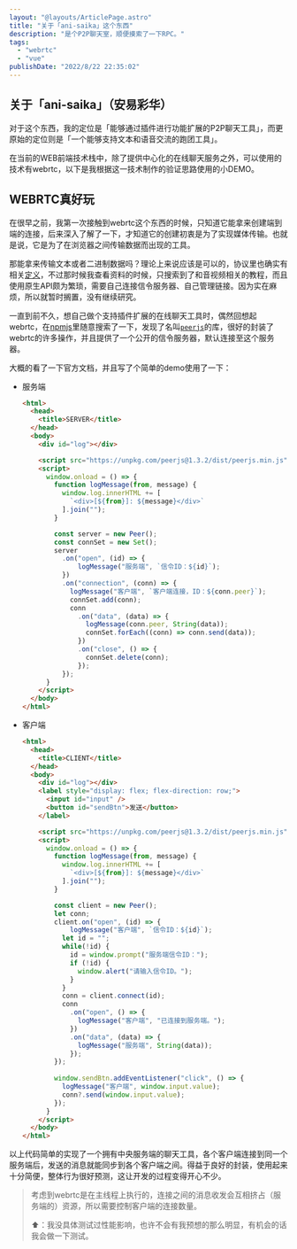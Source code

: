 ```yaml
---
layout: "@layouts/ArticlePage.astro"
title: "关于「ani-saika」这个东西"
description: "是个P2P聊天室，顺便摸索了一下RPC。"
tags:
  - "webrtc"
  - "vue"
publishDate: "2022/8/22 22:35:02"
---
```


## 关于「ani-saika」（安易彩华）

对于这个东西，我的定位是「能够通过插件进行功能扩展的P2P聊天工具」，而更原始的定位则是「一个能够支持文本和语音交流的跑团工具」。

在当前的WEB前端技术栈中，除了提供中心化的在线聊天服务之外，可以使用的技术有webrtc，以下是我根据这一技术制作的验证思路使用的小DEMO。

## WEBRTC真好玩

在很早之前，我第一次接触到webrtc这个东西的时候，只知道它能拿来创建端到端的连接，后来深入了解了一下，才知道它的创建初衷是为了实现媒体传输。也就是说，它是为了在浏览器之间传输数据而出现的工具。

那能拿来传输文本或者二进制数据吗？理论上来说应该是可以的，协议里也确实有相关[定义](https://developer.mozilla.org/zh-CN/docs/Web/API/RTCDataChannel)，不过那时候我查看资料的时候，只搜索到了和音视频相关的教程，而且使用原生API颇为繁琐，需要自己连接信令服务器、自己管理链接。因为实在麻烦，所以就暂时搁置，没有继续研究。

一直到前不久，想自己做个支持插件扩展的在线聊天工具时，偶然回想起webrtc，在[npmjs](https://www.npmjs.com)里随意搜索了一下，发现了名叫[`peerjs`](https://www.npmjs.com/package/peerjs)的库，很好的封装了webrtc的许多操作，并且提供了一个公开的信令服务器，默认连接至这个服务器。

大概的看了一下官方文档，并且写了个简单的demo使用了一下：

- 服务端
  ```html
  <html>
    <head>
      <title>SERVER</title>
    </head>
    <body>
      <div id="log"></div>

      <script src="https://unpkg.com/peerjs@1.3.2/dist/peerjs.min.js"></script>
      <script>
        window.onload = () => {
          function logMessage(from, message) {
            window.log.innerHTML += [
              `<div>[${from}]: ${message}</div>`
            ].join("");
          }

          const server = new Peer();
          const connSet = new Set();
          server
            .on("open", (id) => {
	            logMessage("服务端", `信令ID：${id}`);
            })
            .on("connection", (conn) => {
              logMessage("客户端", `客户端连接，ID：${conn.peer}`);
              connSet.add(conn);
              conn
                .on("data", (data) => {
                  logMessage(conn.peer, String(data));
                  connSet.forEach((conn) => conn.send(data));
                })
                .on("close", () => {
                  connSet.delete(conn);
                });
            });
        }
      </script>
    </body>
  </html>
  ```
- 客户端
  ```html
  <html>
    <head>
      <title>CLIENT</title>
    </head>
    <body>
      <div id="log"></div>
      <label style="display: flex; flex-direction: row;">
        <input id="input" />
        <button id="sendBtn">发送</button>
      </label>

      <script src="https://unpkg.com/peerjs@1.3.2/dist/peerjs.min.js"></script>
      <script>
        window.onload = () => {
          function logMessage(from, message) {
            window.log.innerHTML += [
              `<div>[${from}]: ${message}</div>`
            ].join("");
          }

          const client = new Peer();
          let conn;
          client.on("open", (id) => {
	          logMessage("客户端", `信令ID：${id}`);
            let id = "";
            while(!id) {
              id = window.prompt("服务端信令ID：");
              if (!id) {
                window.alert("请输入信令ID。");
              }
            }
            conn = client.connect(id);
            conn
              .on("open", () => {
                logMessage("客户端", "已连接到服务端。");
              })
              .on("data", (data) => {
                logMessage("服务端", String(data));
              });
          });
          
          window.sendBtn.addEventListener("click", () => {
            logMessage("客户端", window.input.value);
            conn?.send(window.input.value);
          });
        }
      </script>
    </body>
  </html>
  ```

以上代码简单的实现了一个拥有中央服务端的聊天工具，各个客户端连接到同一个服务端后，发送的消息就能同步到各个客户端之间。得益于良好的封装，使用起来十分简便，整体行为很好预测，这让开发的过程变得开心不少。

> 考虑到webrtc是在主线程上执行的，连接之间的消息收发会互相挤占（服务端的）资源，所以需要控制客户端的连接数量。
>
> ⬆️：我没具体测试过性能影响，也许不会有我预想的那么明显，有机会的话我会做一下测试。
